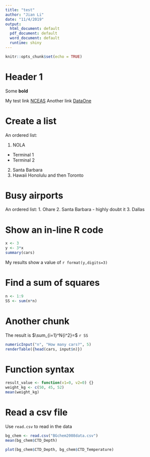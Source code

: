 ```yaml
---
title: "test"
author: "Jian Li"
date: "11/4/2019"
output:
  html_document: default
  pdf_document: default
  word_document: default
  runtime: shiny
---
```




```r
knitr::opts_chunk$set(echo = TRUE)
```

# Header 1
Some **bold**

My test link [NCEAS](http://www.nceas.ucsb.edu)
Another link [DataOne](http://www.dataone.org)

# Create a list

An ordered list:

1. NOLA
  * Terminal 1
  * Terminal 2
2. Santa Barbara
3. Hawaii Honolulu and then Toronto

# Busy airports

An ordered list:
1. Ohare
2. Santa Barbara - highly doubt it
3. Dallas



# Show an in-line R code
```r
x <- 3
y <- 3*x
summary(cars)
```
My results show a value of `r format(y,digits=3)`

# Find a sum of squares
```r
n <- 1:9
SS <- sum(n*n)
```

# Another chunk
The result is $\sum_{i=1}^N{i^2}=$ `r SS`

```r
numericInput("n", "How many cars?", 5)
renderTable({head(cars, input$n)})
```


# Function syntax
```r
result_value <- function(v1=0, v2=0) {}
weight_kg <- c(50, 45, 52)
mean(weight_kg)
```

# Read a csv file

Use `read.csv` to read in the data
```r
bg_chem <- read.csv("BGchem2008data.csv")
mean(bg_chem$CTD_Depth)
```

```r
plot(bg_chem$CTD_Depth, bg_chem$CTD_Temperature)
```


